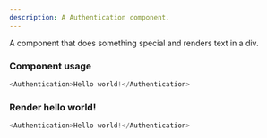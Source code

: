 ```yaml
---
description: A Authentication component.
---
```



A component that does something special and renders text in a div.

### Component usage
```js
<Authentication>Hello world!</Authentication>
```

### Render hello world!

```js live
<Authentication>Hello world!</Authentication>
```
